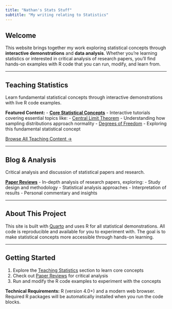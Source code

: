 ```yaml
---
title: "Nathan's Stats Stuff"
subtitle: "My writing relating to Statistics"
---
```


## Welcome

This website brings together my work exploring statistical concepts through **interactive demonstrations** and **data analysis**. Whether you're learning statistics or interested in critical analysis of research papers, you'll find hands-on examples with R code that you can run, modify, and learn from.

---

## Teaching Statistics

Learn fundamental statistical concepts through interactive demonstrations with live R code examples.

**Featured Content:**
- [**Core Statistical Concepts**](src/teaching-stats/core-concepts/index.html) - Interactive tutorials covering essential topics like:
  - [Central Limit Theorem](src/teaching-stats/core-concepts/central-limit-theorem.html) - Understanding how sampling distributions approach normality
  - [Degrees of Freedom](src/teaching-stats/core-concepts/degrees-of-freedom.html) - Exploring this fundamental statistical concept

[Browse All Teaching Content →](src/teaching-stats/core-concepts/index.html)

---

## Blog & Analysis

Critical analysis and discussion of statistical papers and research.

[**Paper Reviews**](src/blog/paper-reviews/index.html) - In-depth analysis of research papers, exploring:
- Study design and methodology
- Statistical analysis approaches
- Interpretation of results
- Personal commentary and insights

---

## About This Project

This site is built with [Quarto](https://quarto.org/) and uses R for all statistical demonstrations. All code is reproducible and available for you to experiment with. The goal is to make statistical concepts more accessible through hands-on learning.

---

## Getting Started

1. Explore the [Teaching Statistics](src/teaching-stats/core-concepts/index.html) section to learn core concepts
2. Check out [Paper Reviews](src/blog/paper-reviews/index.html) for critical analysis
3. Run and modify the R code examples to experiment with the concepts

**Technical Requirements:** R (version 4.0+) and a modern web browser. Required R packages will be automatically installed when you run the code blocks.